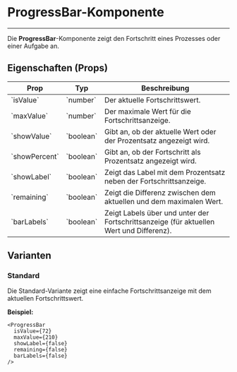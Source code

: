 
<Meta of={ProgressBarStories} />

# ProgressBar-Komponente
---

Die **ProgressBar**-Komponente zeigt den Fortschritt eines Prozesses oder einer Aufgabe an.


## Eigenschaften (Props)

<table style={{ width: '100%', borderCollapse: 'collapse', marginTop: '16px' }}>
  <thead>
    <tr>
      <th style={{ textAlign: 'left', padding: '8px', borderBottom: '2px solid #ddd' }}>Prop</th>
      <th style={{ textAlign: 'left', padding: '8px', borderBottom: '2px solid #ddd' }}>Typ</th>
      <th style={{ textAlign: 'left', padding: '8px', borderBottom: '2px solid #ddd' }}>Beschreibung</th>
    </tr>
  </thead>
  <tbody>
    <tr>
      <td style={{ padding: '8px', borderBottom: '1px solid #ddd' }}>`isValue`</td>
      <td style={{ padding: '8px', borderBottom: '1px solid #ddd' }}>`number`</td>
      <td style={{ padding: '8px', borderBottom: '1px solid #ddd' }}>Der aktuelle Fortschrittswert.</td>
    </tr>
    <tr>
      <td style={{ padding: '8px', borderBottom: '1px solid #ddd' }}>`maxValue`</td>
      <td style={{ padding: '8px', borderBottom: '1px solid #ddd' }}>`number`</td>
      <td style={{ padding: '8px', borderBottom: '1px solid #ddd' }}>Der maximale Wert für die Fortschrittsanzeige.</td>
    </tr>
    <tr>
      <td style={{ padding: '8px', borderBottom: '1px solid #ddd' }}>`showValue`</td>
      <td style={{ padding: '8px', borderBottom: '1px solid #ddd' }}>`boolean`</td>
      <td style={{ padding: '8px', borderBottom: '1px solid #ddd' }}>Gibt an, ob der aktuelle Wert oder der Prozentsatz angezeigt wird.</td>
    </tr>
    <tr>
      <td style={{ padding: '8px', borderBottom: '1px solid #ddd' }}>`showPercent`</td>
      <td style={{ padding: '8px', borderBottom: '1px solid #ddd' }}>`boolean`</td>
      <td style={{ padding: '8px', borderBottom: '1px solid #ddd' }}>Gibt an, ob der Fortschritt als Prozentsatz angezeigt wird.</td>
    </tr>
    <tr>
      <td style={{ padding: '8px', borderBottom: '1px solid #ddd' }}>`showLabel`</td>
      <td style={{ padding: '8px', borderBottom: '1px solid #ddd' }}>`boolean`</td>
      <td style={{ padding: '8px', borderBottom: '1px solid #ddd' }}>Zeigt das Label mit dem Prozentsatz neben der Fortschrittsanzeige.</td>
    </tr>
    <tr>
      <td style={{ padding: '8px', borderBottom: '1px solid #ddd' }}>`remaining`</td>
      <td style={{ padding: '8px', borderBottom: '1px solid #ddd' }}>`boolean`</td>
      <td style={{ padding: '8px', borderBottom: '1px solid #ddd' }}>Zeigt die Differenz zwischen dem aktuellen und dem maximalen Wert.</td>
    </tr>
    <tr>
      <td style={{ padding: '8px', borderBottom: '1px solid #ddd' }}>`barLabels`</td>
      <td style={{ padding: '8px', borderBottom: '1px solid #ddd' }}>`boolean`</td>
      <td style={{ padding: '8px', borderBottom: '1px solid #ddd' }}>Zeigt Labels über und unter der Fortschrittsanzeige (für aktuellen Wert und Differenz).</td>
    </tr>
  </tbody>
</table>


## Varianten

### Standard

Die Standard-Variante zeigt eine einfache Fortschrittsanzeige mit dem aktuellen Fortschrittswert.

<Canvas of={ProgressBarStories.Default} />

**Beispiel:**
```tsx
<ProgressBar
  isValue={72}
  maxValue={210}
  showLabel={false}
  remaining={false}
  barLabels={false}
/>
